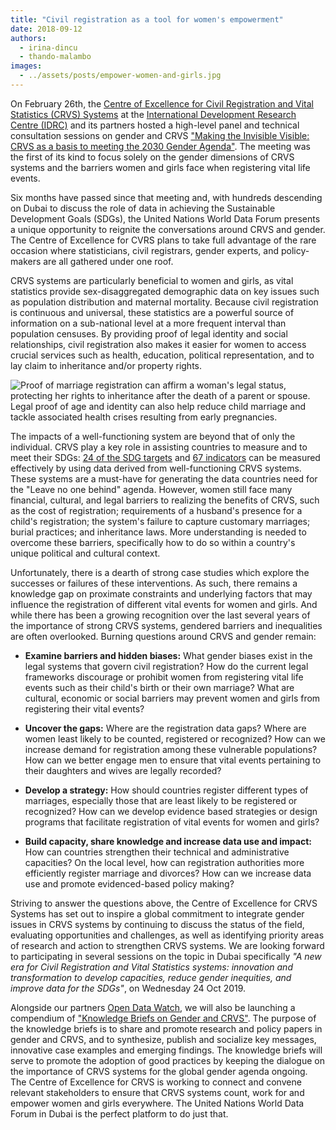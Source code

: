 ```yaml
---
title: "Civil registration as a tool for women's empowerment"
date: 2018-09-12
authors:
  - irina-dincu
  - thando-malambo
images:
  - ../assets/posts/empower-women-and-girls.jpg
---
```



On February 26th, the
[Centre of Excellence for Civil Registration and Vital Statistics (CRVS) Systems](https://crvssystems.ca/)
at the [International Development Research Centre (IDRC)](https://www.idrc.ca/)
and its partners hosted a high-level panel and technical consultation sessions
on gender and CRVS
["Making the Invisible Visible: CRVS as a basis to meeting the 2030 Gender Agenda"](https://crvssystems.ca/sites/default/files/inline-files/IDRC_CRVS_Gender_Report_Final_EN_1.pdf).
The meeting was the first of its kind to focus solely on the gender dimensions
of CRVS systems and the barriers women and girls face when registering vital
life events.

Six months have passed since that meeting and, with hundreds descending on Dubai
to discuss the role of data in achieving the Sustainable Development Goals
(SDGs), the United Nations World Data Forum presents a unique opportunity to
reignite the conversations around CRVS and gender. The Centre of Excellence for
CVRS plans to take full advantage of the rare occasion where statisticians,
civil registrars, gender experts, and policy-makers are all gathered under one
roof.

CRVS systems are particularly beneficial to women and girls, as vital statistics
provide sex-disaggregated demographic data on key issues such as population
distribution and maternal mortality. Because civil registration is continuous
and universal, these statistics are a powerful source of information on a
sub-national level at a more frequent interval than population censuses. By
providing proof of legal identity and social relationships, civil registration
also makes it easier for women to access crucial services such as health,
education, political representation, and to lay claim to inheritance and/or
property rights.

<Box mb={3}>
  <Img
    fluid={props.images[0]}
    title="Empower women and girls"
    alt="Proof of marriage registration can affirm a woman's legal status, protecting her rights to inheritance after the death of a parent or spouse. Legal proof of age and identity can also help reduce child marriage and tackle associated health crises resulting from early pregnancies."
  />
</Box>

The impacts of a well-functioning system are beyond that of only the individual.
CRVS play a key role in assisting countries to measure and to meet their SDGs:
[24 of the SDG targets](https://unstats.un.org/unsd/demographic/crvs/Global_CRVS_Docs/news/CRVS_and_the_SDGs_2016.pdf)
and
[67 indicators](http://documents.worldbank.org/curated/en/979321495190619598/pdf/115150-WP-CRVS-for-Monitoring-the-SDGs-web-version-May-18-2017-PUBLIC.pdf)
can be measured effectively by using data derived from well-functioning CRVS
systems. These systems are a must-have for generating the data countries need
for the "Leave no one behind" agenda. However, women still face many financial,
cultural, and legal barriers to realizing the benefits of CRVS, such as the cost
of registration; requirements of a husband's presence for a child's
registration; the system's failure to capture customary marriages; burial
practices; and inheritance laws. More understanding is needed to overcome these
barriers, specifically how to do so within a country's unique political and
cultural context.

Unfortunately, there is a dearth of strong case studies which explore the
successes or failures of these interventions. As such, there remains a knowledge
gap on proximate constraints and underlying factors that may influence the
registration of different vital events for women and girls. And while there has
been a growing recognition over the last several years of the importance of
strong CRVS systems, gendered barriers and inequalities are often overlooked.
Burning questions around CRVS and gender remain:

- **Examine barriers and hidden biases:** What gender biases exist in the legal
  systems that govern civil registration? How do the current legal frameworks
  discourage or prohibit women from registering vital life events such as their
  child's birth or their own marriage? What are cultural, economic or social
  barriers may prevent women and girls from registering their vital events?

- **Uncover the gaps:** Where are the registration data gaps? Where are women
  least likely to be counted, registered or recognized? How can we increase
  demand for registration among these vulnerable populations? How can we better
  engage men to ensure that vital events pertaining to their daughters and wives
  are legally recorded?
- **Develop a strategy:** How should countries register different types of
  marriages, especially those that are least likely to be registered or
  recognized? How can we develop evidence based strategies or design programs
  that facilitate registration of vital events for women and girls?
- **Build capacity, share knowledge and increase data use and impact:** How can
  countries strengthen their technical and administrative capacities? On the
  local level, how can registration authorities more efficiently register
  marriage and divorces? How can we increase data use and promote
  evidenced-based policy making?

Striving to answer the questions above, the Centre of Excellence for CRVS
Systems has set out to inspire a global commitment to integrate gender issues in
CRVS systems by continuing to discuss the status of the field, evaluating
opportunities and challenges, as well as identifying priority areas of research
and action to strengthen CRVS systems. We are looking forward to participating
in several sessions on the topic in Dubai specifically _"A new era for Civil
Registration and Vital Statistics systems: innovation and transformation to
develop capacities, reduce gender inequities, and improve data for the SDGs"_,
on Wednesday 24 Oct 2019.

Alongside our partners [Open Data Watch](https://opendatawatch.com/), we will
also be launching a compendium of
["Knowledge Briefs on Gender and CRVS"](https://crvssystems.ca/sites/default/files/inline-files/CRVS_Gender_1.3_Harnessing%20CRVS%20Systems_e_WEB.pdf).
The purpose of the knowledge briefs is to share and promote research and policy
papers in gender and CRVS, and to synthesize, publish and socialize key
messages, innovative case examples and emerging findings. The knowledge briefs
will serve to promote the adoption of good practices by keeping the dialogue on
the importance of CRVS systems for the global gender agenda ongoing. The Centre
of Excellence for CRVS is working to connect and convene relevant stakeholders
to ensure that CRVS systems count, work for and empower women and girls
everywhere. The United Nations World Data Forum in Dubai is the perfect platform
to do just that.
